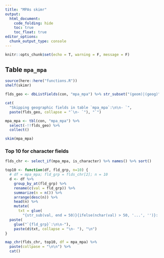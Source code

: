 ```yaml
---
title: "MPAs skimr"
output:
  html_document:
    code_folding: hide
    toc: true
    toc_float: true
editor_options: 
  chunk_output_type: console
---
```


```r
knitr::opts_chunk$set(echo = T, warning = F, message = F)
```

## Table `mpa_mpa`

```r
source(here::here("functions.R"))
shelf(skimr)

flds_geo <- dbListFields(con, "mpa_mpa") %>% str_subset("(geom)|(geog)")

cat(
  "Skipping geographic fields in table `mpa_mpa`:\n\n- `", 
  paste(flds_geo, collapse = "`\n- `"), "`")
```

```r
mpa_mpa <- tbl(con, "mpa_mpa") %>%
  select(-!!flds_geo) %>% 
  collect()

skim(mpa_mpa)
```

### Top 10 for character fields

```r
flds_chr <- select_if(mpa_mpa, is_character) %>% names() %>% sort()

top10 <- function(df, fld_grp, n=10) {
  # df = mpa_mpa; fld_grp = flds_chr[2]; n = 10
  d <- df %>% 
    group_by_at(fld_grp) %>% 
    rename(c(val = fld_grp)) %>% 
    summarize(n = n()) %>% 
    arrange(desc(n)) %>% 
    head(n) %>% 
    mutate(
      txt = glue(
        "{str_sub(val, end = 50)}{ifelse(nchar(val) > 50, '...', '')}: {n}"))
  paste(
    glue("`{fld_grp}`:\n\n-"), 
    paste(d$txt, collapse = "\n- "), "\n")
}

map_chr(flds_chr, top10, df = mpa_mpa) %>% 
  paste(collpase = "\n\n") %>% 
  cat()
```


